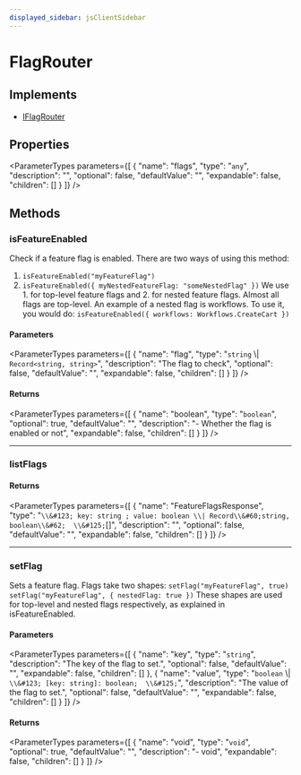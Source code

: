 ```yaml
---
displayed_sidebar: jsClientSidebar
---
```



# FlagRouter

## Implements

- [IFlagRouter](../../FeatureFlagTypes/interfaces/internal.internal-1.FeatureFlagTypes.IFlagRouter.mdx)

## Properties

<ParameterTypes parameters={[
  {
    "name": "flags",
    "type": "`any`",
    "description": "",
    "optional": false,
    "defaultValue": "",
    "expandable": false,
    "children": []
  }
]} />

## Methods

### isFeatureEnabled

Check if a feature flag is enabled.
There are two ways of using this method:
1. `isFeatureEnabled("myFeatureFlag")`
2. `isFeatureEnabled({ myNestedFeatureFlag: "someNestedFlag" })`
We use 1. for top-level feature flags and 2. for nested feature flags. Almost all flags are top-level.
An example of a nested flag is workflows. To use it, you would do:
`isFeatureEnabled({ workflows: Workflows.CreateCart })`

#### Parameters

<ParameterTypes parameters={[
  {
    "name": "flag",
    "type": "`string` \\| `Record<string, string>`",
    "description": "The flag to check",
    "optional": false,
    "defaultValue": "",
    "expandable": false,
    "children": []
  }
]} />

#### Returns

<ParameterTypes parameters={[
  {
    "name": "boolean",
    "type": "`boolean`",
    "optional": true,
    "defaultValue": "",
    "description": "- Whether the flag is enabled or not",
    "expandable": false,
    "children": []
  }
]} />

___

### listFlags

#### Returns

<ParameterTypes parameters={[
  {
    "name": "FeatureFlagsResponse",
    "type": "`\\&#123; key: string ; value: boolean \\| Record\\&#60;string, boolean\\&#62;  \\&#125;`[]",
    "description": "",
    "optional": false,
    "defaultValue": "",
    "expandable": false,
    "children": []
  }
]} />

___

### setFlag

Sets a feature flag.
Flags take two shapes:
`setFlag("myFeatureFlag", true)`
`setFlag("myFeatureFlag", { nestedFlag: true })`
These shapes are used for top-level and nested flags respectively, as explained in isFeatureEnabled.

#### Parameters

<ParameterTypes parameters={[
  {
    "name": "key",
    "type": "`string`",
    "description": "The key of the flag to set.",
    "optional": false,
    "defaultValue": "",
    "expandable": false,
    "children": []
  },
  {
    "name": "value",
    "type": "`boolean` \\| `\\&#123; [key: string]: boolean;  \\&#125;`",
    "description": "The value of the flag to set.",
    "optional": false,
    "defaultValue": "",
    "expandable": false,
    "children": []
  }
]} />

#### Returns

<ParameterTypes parameters={[
  {
    "name": "void",
    "type": "`void`",
    "optional": true,
    "defaultValue": "",
    "description": "- void",
    "expandable": false,
    "children": []
  }
]} />
